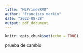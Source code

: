 ```yaml
---
title: "MiPrimerRMD"
author: "Francisco markin"
date: "2022-08-28"
output: pdf_document
---
```


```r
knitr::opts_chunk$set(echo = TRUE)
```


prueba de cambio
